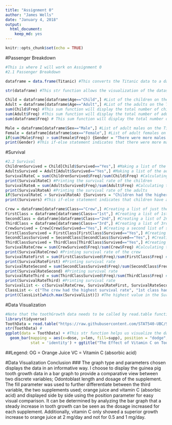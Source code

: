 ```yaml
---
title: "Assignment 0"
author: "James Wells"
date: "January 4, 2018"
output: 
  html_document: 
    keep_md: yes
---
```


```r
knitr::opts_chunk$set(echo = TRUE)
```

#Passenger Breakdown
```r
#This is where I will work on Assignment 0
#2.1 Passenger Breakdown

dataframe = data.frame(Titanic) #This converts the Titanic data to a data frame format

str(dataframe) #This str function allows the visualization of the dataset

Child = dataframe[dataframe$Age=="Child",] #List of the children on the Titanic
Adult = dataframe[dataframe$Age=="Adult",] #List of the adults on the Titanic
sum(Child$Freq) #This sum function will display the total number of children on the Titanic
sum(Adult$Freq) #This sum function will display the total number of adults on the Titanic
sum(dataframe$Freq) # This sum function will display the total number of people on the Titanic

Male = dataframe[dataframe$Sex=="Male",] #List of adult males on the Titanic
Female = dataframe[dataframe$sex=="Female",] #List of adult females on the Titanic
if(sum(Male$Freq) > sum(Female$Freq)) {Gender = "There were more males on the Titanic"} else {Gender = "There were more females on the Titanic"}
print(Gender) #This if-else statement indicates that there were more males on the Titanic
```
#Survival
```r
#2.2 Survival
ChildrenSurvived = Child[Child$Survived=="Yes",] #Making a list of the children who survived
AdultsSurvived = Adult[Adult$Survived=="Yes",] #Making a list of the adults who survived
SurvivalRateC = sum(ChildrenSurvived$Freq)/sum(Child$Freq) #Calculating the survival rate of children on the Titanic
print(SurvivalRateC) #Printing the survival rate of the children
SurvivalRateA = sum(AdultsSurvived$Freq)/sum(Adult$Freq) #Calculating the survival rate of the adults on the Titanic
print(SurvivalRateA) #Printing the survival rate of the adults
if(SurvivalRateC > SurvivalRateA) {Survivors = "Children had the higher survival rate"} else {Survivors = "Adults had the higher survival rate"}
print(Survivors) #This if-else statement indicates that children have a higher survival rate

Crew = dataframe[dataframe$Class=="Crew",] #Creating a list of just the crew
FirstClass = dataframe[dataframe$Class=="1st",] #Creating a list of 1st class passengers 
SecondClass = dataframe[dataframe$Class=="2nd",] #Creating a list of 2nd class passengers
ThirdClass = dataframe[dataframe$Class=="3rd",] #Creating a list of 3rd class passengers
CrewSurvived = Crew[Crew$Survived=="Yes",] #Creating a second list of survived crew members
FirstClassSurvived = FirstClass[FirstClass$Survived=="Yes",] #Creating a second list of survived 1st class passengers
SecondClassSurvived = SecondClass[SecondClass$Survived=="Yes",] #Creating a second list of survived 2nd class passengers
ThirdClassSurvived = ThirdClass[ThirdClass$Survived=="Yes",] #Creating a second list of 3rd class passengers
SurvivalRateCrew = sum(CrewSurvived$Freq)/sum(Crew$Freq) #Calculating the crew members' survival rate
print(SurvivalRateCrew) #Printing survival rate of the crew
SurvivalRateFirst = sum(FirstClassSurvived$Freq)/sum(FirstClass$Freq) #Calculating the 1st class passengers' survival rate
print(SurvivalRateFirst) #Printing survival rate
SurvivalRateSecond = sum(SecondClassSurvived$Freq)/sum(SecondClass$Freq) #Calculating the 2nd class passengers' survival rate
print(SurvivalRateSecond) #Printing survival rate
SurvivalRateThird = sum(ThirdClassSurvived$Freq)/sum(ThirdClass$Freq) #Calculating the 3rd class passengers' survival rate
print(SurvivalRateThird) #Printing survival rate
SurvivalList <- c(SurvivalRateCrew, SurvivalRateFirst, SurvivalRateSecond, SurvivalRateThird) #A list to compile the 4 survival rates
ClassList <- c("The crew had the highest survival rate", "1st class had the highest survival rate", "2nd class had the highest survival rate", "3rd class had the highest survival rate") #A list to hold the names of the 4 classes in the same order as the SurvivalList
print(ClassList[which.max(SurvivalList)]) #The highest value in the SurvivalList will be used to print the name of from the ClassList using the which.max function

```
#Data Visualization
```r
#Note that the toothGrowth data needs to be called by read.table function)
library(tidyverse)
ToothData = read.table("https://raw.githubusercontent.com/STAT540-UBC/STAT540-UBC.github.io/master/homework/practice_assignment/guinea_pigs_tooth_growth.txt", header = TRUE) #This read.table function is loading the data from a website
str(ToothData) #
ggplot(data = ToothData) + #This str function helps us visualize the data in a compact form
  geom_bar(mapping = aes(x=dose, y=len, fill=supp), position = "dodge",
           stat = 'identity') + ggtitle("The Effect of Vitamin C on Tooth Growth in Guinea Pigs") + xlab("Supplement dosage (mg/day)") + ylab("Odontoblast Length") #The ToothData is displayed using a ggplot bar graph 
```

##Legend: OG = Orange Juice VC = Vitamin C (absorbic acid)

#Data Visualization Conclusion
### The graph type and parameters chosen displays the data in an informative way. I choose to display the guinea pig tooth growth data in a bar graph to provide a comparative view between two discrete variables; Odontoblast length and dosage of the supplement. The fill parameter was used to further differentiate between the third variable, the two supplements used; orange juice and vitamin C (absorbic acid) and displayed side by side using the position parameter for easy visual comparison. It can be determined by analyzing the bar graph that a steady increase in tooth growth can be seen as the dosage increased for each supplement. Additionally, vitamin C only showed a superior growth increase to orange juice at 2 mg/day and not for 0.5 and 1 mg/day.




